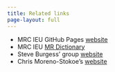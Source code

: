 ```yaml
---
title: Related links
page-layout: full
---
```


* MRC IEU GitHub Pages [website](https://mrcieu.github.io/#software-overview)
* MRC IEU [MR Dictionary](https://mr-dictionary.mrcieu.ac.uk)
* Steve Burgess' group [website](https://www.mendelianrandomization.com/index.php/software-code)
* Chris Moreno-Stokoe's [website](https://www.morenostok.io/mrsoftwarelist.html)
